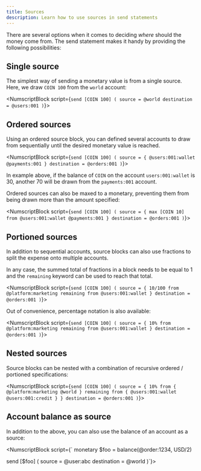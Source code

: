 ```yaml
---
title: Sources
description: Learn how to use sources in send statements
---
```


There are several options when it comes to deciding _where_ should the money come from. The send statement makes it handy by providing the following possibilities:

## Single source

The simplest way of sending a monetary value is from a single source. Here, we draw `COIN 100` from the `world` account:

<NumscriptBlock script={`send [COIN 100] (
  source = @world
  destination = @users:001
)`}></NumscriptBlock>

## Ordered sources

Using an ordered source block, you can defined several accounts to draw from sequentially until the desired monetary value is reached.

<NumscriptBlock script={`send [COIN 100] (
  source = {
    @users:001:wallet
    @payments:001
  }
  destination = @orders:001
)`}></NumscriptBlock>

In example above, if the balance of `COIN` on the account `users:001:wallet` is 30, another 70 will be drawn from the `payments:001` account.

Ordered sources can also be maxed to a monetary, preventing them from being drawn more than the amount specified:

<NumscriptBlock script={`send [COIN 100] (
  source = {
    max [COIN 10] from @users:001:wallet
    @payments:001
  }
  destination = @orders:001
)`}></NumscriptBlock>

## Portioned sources

In addition to sequential accounts, source blocks can also use fractions to split the expense onto multiple accounts.

In any case, the summed total of fractions in a block needs to be equal to 1 and the `remaining` keyword can be used to reach that total.

<NumscriptBlock script={`send [COIN 100] (
  source = {
    10/100 from @platform:marketing
    remaining from @users:001:wallet
  }
  destination = @orders:001
)`}></NumscriptBlock>

Out of convenience, percentage notation is also available:

<NumscriptBlock script={`send [COIN 100] (
  source = {
    10% from @platform:marketing
    remaining from @users:001:wallet
  }
  destination = @orders:001
)`}></NumscriptBlock>

## Nested sources

Source blocks can be nested with a combination of recursive ordered / portioned specifications:

<NumscriptBlock script={`send [COIN 100] (
  source = {
    10% from {
      @platform:marketing
      @world
    }
    remaining from {
      @users:001:wallet
      @users:001:credit
    }
  }
  destination = @orders:001
)`}></NumscriptBlock>

## Account balance as source

In addition to the above, you can also use the balance of an account as a source:

<NumscriptBlock script={`
  monetary $foo = balance(@order:1234, USD/2)
  
  send [$foo] (
  source = @user:abc
  destination = @world
)`}></NumscriptBlock>